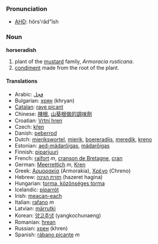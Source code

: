 ===Pronunciation===
*[[w:AHD|AHD]]: hôrs'răd"ĭsh

===Noun===
'''horseradish'''

#plant of the [[mustard]] family, ''Armoracia rusticana''.
#[[condiment]] made from the root of the plant.

====Translations====
*Arabic: [[فجل]]
*Bulgarian: [[хрян]] (khryan)
*[[Catalan]]: [[rave picant]]
*Chinese: [[辣根]], [[山葵根做的調味劑]]
*Croatian: [[Vrtni hren]]
*Czech: [[křen]]
*Danish: [[peberrod]]
*Dutch: [[mierikswortel]], [[mierik]], [[boereradijs]], [[meredik]], [[kreno]]
*Estonian: [[aed-mädarõigas]], [[mädarõigas]]
*Finnish: [[piparjuuri]]
*French: [[raifort]] ''m'', [[cranson de Bretagne]], [[cran]]
*German: [[Meerrettich]] ''m'', [[Kren]]
*Greek: [[Αρμορακία]] (Armorakia), [[Χρένο]] (Chreno)
*Hebrew: [[חזרת הגינה]] (hazeret hagina)
*Hungarian: [[torma, közönséges torma]]
*Icelandic: [[piparrót]]
*Irish: [[meacan-each]]
*Italian: [[rafano]] ''m''
*Latvian: [[mārrutki]]
*Korean: [[양고추냉]] (yangkochunaeng)
*Romanian: [[hrean]]
*Russian: [[хрен]] (khren)
*Spanish: [[rábano picante]] ''m''